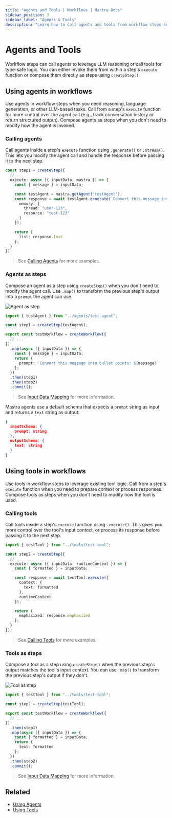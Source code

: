 ```yaml
---
title: "Agents and Tools | Workflows | Mastra Docs"
sidebar_position: 3
sidebar_label: "Agents & Tools"
description: "Learn how to call agents and tools from workflow steps and choose between execute functions and step composition."
---
```


# Agents and Tools

Workflow steps can call agents to leverage LLM reasoning or call tools for type-safe logic. You can either invoke them from within a step's `execute` function or compose them directly as steps using `createStep()`.

## Using agents in workflows

Use agents in workflow steps when you need reasoning, language generation, or other LLM-based tasks. Call from a step's `execute` function for more control over the agent call (e.g., track conversation history or return structured output). Compose agents as steps when you don't need to modify how the agent is invoked.

### Calling agents

Call agents inside a step's `execute` function using `.generate()` or `.stream()`. This lets you modify the agent call and handle the response before passing it to the next step.

```typescript {7-12} title="src/mastra/workflows/test-workflow.ts" showLineNumbers copy
const step1 = createStep({
  // ...
  execute: async ({ inputData, mastra }) => {
    const { message } = inputData;

    const testAgent = mastra.getAgent("testAgent");
    const response = await testAgent.generate(`Convert this message into bullet points: ${message}`, {
      memory: {
        thread: "user-123",
        resource: "test-123"
      }
    });

    return {
      list: response.text
    };
  }
});
```

> See [Calling Agents](/examples/agents/calling-agents) for more examples.

### Agents as steps

Compose an agent as a step using `createStep()` when you don't need to modify the agent call. Use `.map()` to transform the previous step's output into a `prompt` the agent can use.

![Agent as step](/img/workflows/workflows-agent-tools-agent-step.jpg)

```typescript {1,3,8-13} title="src/mastra/workflows/test-workflow.ts" showLineNumbers copy
import { testAgent } from "../agents/test-agent";

const step1 = createStep(testAgent);

export const testWorkflow = createWorkflow({
  // ...
})
  .map(async ({ inputData }) => {
    const { message } = inputData;
    return {
      prompt: `Convert this message into bullet points: ${message}`
    };
  })
  .then(step1)
  .then(step2)
  .commit();
```

  > See [Input Data Mapping](./input-data-mapping) for more information.

Mastra agents use a default schema that expects a `prompt` string as input and returns a `text` string as output:

```json
{
  inputSchema: {
    prompt: string
  },
  outputSchema: {
    text: string
  }
}
```


## Using tools in workflows

Use tools in workflow steps to leverage existing tool logic. Call from a step's `execute` function when you need to prepare context or process responses. Compose tools as steps when you don't need to modify how the tool is used.

### Calling tools

Call tools inside a step's `execute` function using `.execute()`. This gives you more control over the tool's input context, or process its response before passing it to the next step.

```typescript {8-13,16} title="src/mastra/workflows/test-workflow.ts" showLineNumbers copy
import { testTool } from "../tools/test-tool";

const step2 = createStep({
  // ...
  execute: async ({ inputData, runtimeContext }) => {
    const { formatted } = inputData;

    const response = await testTool.execute({
      context: {
        text: formatted
      },
      runtimeContext
    });

    return {
      emphasized: response.emphasized
    };
  }
});
```

> See [Calling Tools](/examples/workflows_legacy/using-a-tool-as-a-step) for more examples.

### Tools as steps

Compose a tool as a step using `createStep()` when the previous step's output matches the tool's input context. You can use `.map()` to transform the previous step's output if they don't.

![Tool as step](/img/workflows/workflows-agent-tools-tool-step.jpg)

```typescript {1,3,9-14} title="src/mastra/workflows/test-workflow.ts" showLineNumbers copy
import { testTool } from "../tools/test-tool";

const step2 = createStep(testTool);

export const testWorkflow = createWorkflow({
  // ...
})
  .then(step1)
  .map(async ({ inputData }) => {
    const { formatted } = inputData;
    return {
      text: formatted
    };
  })
  .then(step2)
  .commit();
```

> See [Input Data Mapping](./input-data-mapping) for more information.

## Related

- [Using Agents](/docs/agents/overview)
- [Using Tools](../tools-mcp/overview)

